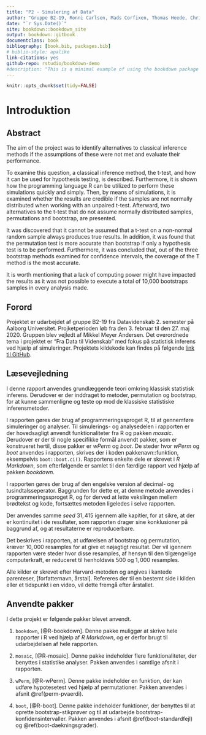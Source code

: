 ```yaml
--- 
title: "P2 - Simulering af Data"
author: "Gruppe B2-19, Ronni Carlsen, Mads Corfixen, Thomas Heede, Christian F. P. Nielsen & Magnus Olesen"
date: "`r Sys.Date()`"
site: bookdown::bookdown_site
output: bookdown::gitbook
documentclass: book
bibliography: [book.bib, packages.bib]
# biblio-style: apalike
link-citations: yes
github-repo: rstudio/bookdown-demo
#description: "This is a minimal example of using the bookdown package to write a book. The output format for this example is bookdown::gitbook."
---
```


```r
knitr::opts_chunk$set(tidy=FALSE)
```

# Introduktion

## Abstract

The aim of the project was to identify alternatives to classical inference methods if the assumptions of these were not met and evaluate their performance.

To examine this question, a classical inference method, the t-test, and how it can be used for hypothesis testing, is described. Furthermore, it is shown how the programming language R can be utilized to perform these simulations quickly and simply. Then, by means of simulations, it is examined whether the results are credible if the samples are not normally distributed when working with an unpaired t-test. Afterward, two alternatives to the t-test that do not assume normally distributed samples, permutations and bootstrap, are presented.

It was discovered that it cannot be assumed that a t-test on a non-normal random sample always produces true results. In addition, it was found that the permutation test is more accurate than bootstrap if only a hypothesis test is to be performed. Furthermore, it was concluded that, out of the three bootstrap methods examined for confidence intervals, the coverage of the T method is the most accurate.

It is worth mentioning that a lack of computing power might have impacted the results as it was not possible to execute a total of 10,000 bootstraps samples in every analysis made.

## Forord

Projektet er udarbejdet af gruppe B2-19 fra Datavidenskab 2. semester på Aalborg Universitet. Projketperioden løb fra den 3. februar til den 27. maj 2020. Gruppen blev vejledt af Mikkel Meyer Andersen. Det overordnede tema i projektet er "Fra Data til Videnskab" med fokus på statistisk inferens ved hjælp af simuleringer. Projektets kildekode kan findes på følgende [link til GitHub](https://github.com/MadsCorfixen/Datavidenskab-P2/tree/master/Bookdown/bookdown-demo-master).

## Læsevejledning

I denne rapport anvendes grundlæggende teori omkring klassisk statistisk inferens. Derudover er der inddraget to metoder, permutation og bootstrap, for at kunne sammenligne og teste op mod de klassiske statistiske inferensmetoder. 

I rapporten gøres der brug af programmeringssproget R, til at gennemføre simuleringer og analyser. Til simulerings- og analysedelen i rapporten er der hovedsagligt anvendt funktionaliteter fra R og pakken _mosaic_. Derudover er der til nogle specifikke formål anvendt pakker, som er konstrueret hertil, disse pakker er _wPerm_ og _boot_. De steder hvor _wPerm_ og _boot_ anvendes i rapporten, skrives der i koden pakkenavn::funktion, eksempelvis ```boot::boot.ci()```. Rapportens enkelte dele er skrevet i _R Markdown_, som efterfølgende er samlet til den færdige rapport ved hjælp af pakken _bookdown_. 

I rapporten gøres der brug af den engelske version af decimal- og tusindtalsseperator. Baggrunden for dette er, at denne metode anvendes i programmeringssproget R, og for derved at lette vekslingen mellem brødtekst og kode, fortsættes metoden ligeledes i selve rapporten. 

Der anvendes samme _seed_ $31,415$ igennem alle kapitler, for at sikre, at der er kontinuitet i de resultater, som rapporten drager sine konklusioner på baggrund af, og at resultaterne er reproducerbare.

Det beskrives i rapporten, at udførelsen af bootstrap og permutation, kræver $10,000$ resamples for at give et nøjagtigt resultat. Der vil igennem rapporten være steder hvor disse resamples, af hensyn til den tilgængelige computerkraft, er reduceret til henholdsvis $500$ og $1,000$ resamples.   

Alle kilder er skrevet efter Harvard-metoden og angives i kantede parenteser, [forfatternavn, årstal]. Refereres der til en bestemt side i kilden eller et tidspunkt i en video, vil dette fremgå efter årstallet.

## Anvendte pakker

I dette projekt er følgende pakker blevet anvendt.

1) ```bookdown```, [@R-bookdown]. Denne pakke muliggør at skrive hele rapporter i R ved hjælp af _R Markdown_, og er derfor brugt til udarbejdelsen af hele rapporten.

2) ```mosaic```, [@R-mosaic]. Denne pakke indeholder flere funktionaliteter, der benyttes i statistike analyser. Pakken anvendes i samtlige afsnit i rapporten.

3) ```wPerm```, [@R-wPerm]. Denne pakke indeholder en funktion, der kan udføre hypotesetest ved hjælp af permutationer. Pakken anvendes i afsnit \@ref(perm-pvaerdi).

4) ```boot```, [@R-boot]. Denne pakke indeholder funktioner, der benyttes til at oprette bootstrap-stikprøver og til at udarbejde bootstrap-konfidensintervaller. Pakken anvendes i afsnit \@ref(boot-standardfejl) og \@ref(boot-daekningsgrader).
